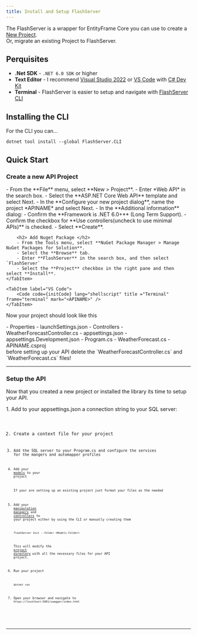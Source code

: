 ```yaml
---
title: Install and Setup FlashServer
---
```




The FlashServer is a wrapper for EntityFrame Core you can use to create a [New Project](#create-a-new-api-project). <br />
Or, migrate an existing Project to FlashServer.


## Perquisites
- **.Net SDK** - `.NET 6.0 SDK` or higher
- **Text Editor** - I recommend [Visual Studio 2022](https://visualstudio.microsoft.com/vs/) or [VS Code](https://code.visualstudio.com/) with [C# Dev Kit](https://marketplace.visualstudio.com/items?itemName=ms-dotnettools.csdevkit)
- **Terminal** - FlashServer is easier to setup and navigate with [FlashServer CLI]()


## Installing the CLI
For the CLI you can... 
```shell
dotnet tool install --global FlashServer.CLI
```

## Quick Start
### Create a new API Project
<Tabs>
    <TabItem label="Visual Studio">
        - From the **File** menu, select **New > Project**.
        - Enter *Web API* in the search box.
        - Select the **ASP.NET Core Web API** template and select Next.
        - In the **Configure your new project dialog**, name the project *APINAME* and select Next.
        - In the **Additional information** dialog:
            - Confirm the **Framework is .NET 6.0+** (Long Term Support).
            - Confirm the checkbox for **Use controllers(uncheck to use minimal APIs)** is checked.
            - Select **Create**.

        <h2> Add Nuget Package </h2>
        - From the Tools menu, select **NuGet Package Manager > Manage NuGet Packages for Solution**.
        - Select the **Browse** tab.
        - Enter **FlashServer** in the search box, and then select `FlashServer`
        - Select the **Project** checkbox in the right pane and then select **Install**.
    </TabItem>

    <TabItem label="VS Code">
        <Code code={initCode} lang="shellscript" title ="Terminal" frame="terminal" mark="<APINAME>" />
    </TabItem>
</Tabs>

Now your project should look like this

<FileTree>
- Properties
    - launchSettings.json
- Controllers
    - WeatherForecastController.cs
- appsettings.json
- appsettings.Development.json
- Program.cs
- WeatherForecast.cs
- APINAME.csproj
</FileTree>

<Aside type="tip">
    before setting up your API delete the `WeatherForecastController.cs` and `WeatherForecast.cs` files!
</Aside>

---

### Setup the API
Now that you created a new project or installed the library its time to setup your API.

<Steps>
1. Add to your appsettings.json a connection string to your SQL server:
   <Code code={connectionString} lang="json" title ="appsettings.js" frame="file"/>

2. Create a context file for your project
    <Code code={ContextCode} lang="c#" title="context.cs" frame="file"/>

3. Add the SQL server to your Program.cs and configure the services for the mangers and automapper profiles
    <Code code={programCode} lang="c#" title="Program.cs" frame="file" />

4. Add your <a href="/FlashServer-Docs/core-concepts/models">models</a> to your project
    <Aside>If your are setting up an existing project just format your files as the needed</Aside>

5. Add your <a href="/FlashServer-Docs/core-concepts/manipulation-managers">manipulation managers</a> and <a href="/FlashServer-Docs/core-concepts/controllers">controllers</a> to your project
    either by using the CLI or manually creating them
    ```shell
    flashServer Init --folder <Models Folder>
    ```
    This will modify the <a href="/FlashServer-Docs/guides/project-structure">project directory</a> with all the necessary files for your API project.

7. Run your project
    ```shell
    dotnet run
    ```

8. Open your browser and navigate to `https://localhost:5001/swagger/index.html`
</Steps>

---